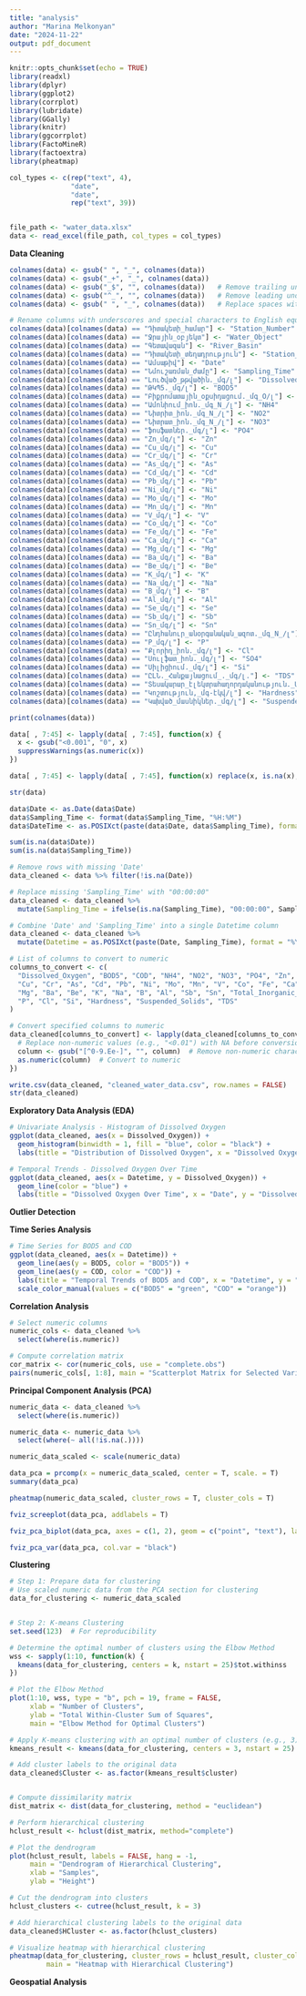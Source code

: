 ```yaml
---
title: "analysis"
author: "Marina Melkonyan"
date: "2024-11-22"
output: pdf_document
---
```


```r
knitr::opts_chunk$set(echo = TRUE)
library(readxl)
library(dplyr)
library(ggplot2)
library(corrplot)
library(lubridate)
library(GGally)
library(knitr)
library(ggcorrplot)
library(FactoMineR)
library(factoextra)
library(pheatmap)
```

```r
col_types <- c(rep("text", 4), 
               "date", 
               "date",
               rep("text", 39)) 


file_path <- "water_data.xlsx"
data <- read_excel(file_path, col_types = col_types)
```

**Data Cleaning**

```r
colnames(data) <- gsub(" ", "_", colnames(data))
colnames(data) <- gsub("_+", "_", colnames(data))  
colnames(data) <- gsub("_$", "", colnames(data))   # Remove trailing underscores
colnames(data) <- gsub("^_", "", colnames(data))   # Remove leading underscores
colnames(data) <- gsub(" ", "_", colnames(data))   # Replace spaces with single underscores

# Rename columns with underscores and special characters to English equivalents
colnames(data)[colnames(data) == "Դիտակետի_համար"] <- "Station_Number"
colnames(data)[colnames(data) == "Ջրային_օբյեկտ"] <- "Water_Object"
colnames(data)[colnames(data) == "Գետավազան"] <- "River_Basin"
colnames(data)[colnames(data) == "Դիտակետի_տեղադրություն"] <- "Station_Location"
colnames(data)[colnames(data) == "Ամսաթիվ"] <- "Date"
colnames(data)[colnames(data) == "Նմուշառման_ժամը"] <- "Sampling_Time"
colnames(data)[colnames(data) == "Լուծված_թթվածին._մգ/լ"] <- "Dissolved_Oxygen"
colnames(data)[colnames(data) == "ԹԿՊ5._մգ/լ"] <- "BOD5"
colnames(data)[colnames(data) == "Բիքրոմատային_օքսիդացում._մգ_Օ/լ"] <- "COD"
colnames(data)[colnames(data) == "Ամոնիում_իոն._մգ_N_/լ"] <- "NH4"
colnames(data)[colnames(data) == "Նիտրիտ_իոն._մգ_N_/լ"] <- "NO2"
colnames(data)[colnames(data) == "Նիտրատ_իոն._մգ_N_/լ"] <- "NO3"
colnames(data)[colnames(data) == "ֆոսֆատներ._մգ/լ"] <- "PO4"
colnames(data)[colnames(data) == "Zn_մգ/լ"] <- "Zn"
colnames(data)[colnames(data) == "Cu_մգ/լ"] <- "Cu"
colnames(data)[colnames(data) == "Cr_մգ/լ"] <- "Cr"
colnames(data)[colnames(data) == "As_մգ/լ"] <- "As"
colnames(data)[colnames(data) == "Cd_մգ/լ"] <- "Cd"
colnames(data)[colnames(data) == "Pb_մգ/լ"] <- "Pb"
colnames(data)[colnames(data) == "Ni_մգ/լ"] <- "Ni"
colnames(data)[colnames(data) == "Mo_մգ/լ"] <- "Mo"
colnames(data)[colnames(data) == "Mn_մգ/լ"] <- "Mn"
colnames(data)[colnames(data) == "V_մգ/լ"] <- "V"
colnames(data)[colnames(data) == "Co_մգ/լ"] <- "Co"
colnames(data)[colnames(data) == "Fe_մգ/լ"] <- "Fe"
colnames(data)[colnames(data) == "Ca_մգ/լ"] <- "Ca"
colnames(data)[colnames(data) == "Mg_մգ/լ"] <- "Mg"
colnames(data)[colnames(data) == "Ba_մգ/լ"] <- "Ba"
colnames(data)[colnames(data) == "Be_մգ/լ"] <- "Be"
colnames(data)[colnames(data) == "K_մգ/լ"] <- "K"
colnames(data)[colnames(data) == "Na_մգ/լ"] <- "Na"
colnames(data)[colnames(data) == "B_մգ/լ"] <- "B"
colnames(data)[colnames(data) == "Al_մգ/լ"] <- "Al"
colnames(data)[colnames(data) == "Se_մգ/լ"] <- "Se"
colnames(data)[colnames(data) == "Sb_մգ/լ"] <- "Sb"
colnames(data)[colnames(data) == "Sn_մգ/լ"] <- "Sn"
colnames(data)[colnames(data) == "Ընդհանուր_անօրգանական_ազոտ._մգ_N_/լ"] <- "Total_Inorganic_N"
colnames(data)[colnames(data) == "P_մգ/լ"] <- "P"
colnames(data)[colnames(data) == "Քլորիդ_իոն._մգ/լ"] <- "Cl"
colnames(data)[colnames(data) == "Սուլֆատ_իոն._մգ/լ"] <- "SO4"
colnames(data)[colnames(data) == "Սիլիցիում._մգ/լ"] <- "Si"
colnames(data)[colnames(data) == "ԸԼՆ._Հանքայնացում_._մգ/լ."] <- "TDS"
colnames(data)[colnames(data) == "Տեսակարար_էլեկտրահաղորդականություն._Միկրոսիմ./սմ2"] <- "EC_microS_cm"
colnames(data)[colnames(data) == "Կոշտություն,_մգ-էկվ/լ"] <- "Hardness"
colnames(data)[colnames(data) == "Կախված_մասնիկներ._մգ/լ"] <- "Suspended_Solids"
```

```r
print(colnames(data))
```
```r
data[ , 7:45] <- lapply(data[ , 7:45], function(x) {
  x <- gsub("<0.001", "0", x) 
  suppressWarnings(as.numeric(x))  
})

data[ , 7:45] <- lapply(data[ , 7:45], function(x) replace(x, is.na(x), 0))
```

```r
str(data)
```


```r
data$Date <- as.Date(data$Date)
data$Sampling_Time <- format(data$Sampling_Time, "%H:%M")
data$DateTime <- as.POSIXct(paste(data$Date, data$Sampling_Time), format = "%Y-%m-%d %H:%M", tz = "UTC")
```

```r
sum(is.na(data$Date))
sum(is.na(data$Sampling_Time))
```


```r
# Remove rows with missing 'Date'
data_cleaned <- data %>% filter(!is.na(Date))

# Replace missing 'Sampling_Time' with "00:00:00"
data_cleaned <- data_cleaned %>%
  mutate(Sampling_Time = ifelse(is.na(Sampling_Time), "00:00:00", Sampling_Time))

# Combine 'Date' and 'Sampling_Time' into a single Datetime column
data_cleaned <- data_cleaned %>%
  mutate(Datetime = as.POSIXct(paste(Date, Sampling_Time), format = "%Y-%m-%d %H:%M:%S"))

# List of columns to convert to numeric
columns_to_convert <- c(
  "Dissolved_Oxygen", "BOD5", "COD", "NH4", "NO2", "NO3", "PO4", "Zn",
  "Cu", "Cr", "As", "Cd", "Pb", "Ni", "Mo", "Mn", "V", "Co", "Fe", "Ca",
  "Mg", "Ba", "Be", "K", "Na", "B", "Al", "Sb", "Sn", "Total_Inorganic_N",
  "P", "Cl", "Si", "Hardness", "Suspended_Solids", "TDS"
)

# Convert specified columns to numeric
data_cleaned[columns_to_convert] <- lapply(data_cleaned[columns_to_convert], function(column) {
  # Replace non-numeric values (e.g., "<0.01") with NA before conversion
  column <- gsub("[^0-9.Ee-]", "", column)  # Remove non-numeric characters
  as.numeric(column)  # Convert to numeric
})


```

```r
write.csv(data_cleaned, "cleaned_water_data.csv", row.names = FALSE)
str(data_cleaned)

```

**Exploratory Data Analysis (EDA)**

```r
# Univariate Analysis - Histogram of Dissolved Oxygen
ggplot(data_cleaned, aes(x = Dissolved_Oxygen)) +
  geom_histogram(binwidth = 1, fill = "blue", color = "black") +
  labs(title = "Distribution of Dissolved Oxygen", x = "Dissolved Oxygen (mg/L)", y = "Frequency")
```
```r
# Temporal Trends - Dissolved Oxygen Over Time
ggplot(data_cleaned, aes(x = Datetime, y = Dissolved_Oxygen)) +
  geom_line(color = "blue") +
  labs(title = "Dissolved Oxygen Over Time", x = "Date", y = "Dissolved Oxygen (mg/L)")
```


**Outlier Detection**

**Time Series Analysis**

```r
# Time Series for BOD5 and COD
ggplot(data_cleaned, aes(x = Datetime)) +
  geom_line(aes(y = BOD5, color = "BOD5")) +
  geom_line(aes(y = COD, color = "COD")) +
  labs(title = "Temporal Trends of BOD5 and COD", x = "Datetime", y = "Concentration (mg/L)") +
  scale_color_manual(values = c("BOD5" = "green", "COD" = "orange"))
```

**Correlation Analysis**

```r
# Select numeric columns
numeric_cols <- data_cleaned %>%
  select(where(is.numeric))

# Compute correlation matrix
cor_matrix <- cor(numeric_cols, use = "complete.obs")
pairs(numeric_cols[, 1:8], main = "Scatterplot Matrix for Selected Variables")
```

**Principal Component Analysis (PCA)**

```r
numeric_data <- data_cleaned %>%
  select(where(is.numeric))
```

```r
numeric_data <- numeric_data %>%
  select(where(~ all(!is.na(.)))) 
```

```r
numeric_data_scaled <- scale(numeric_data)
```

```r
data_pca = prcomp(x = numeric_data_scaled, center = T, scale. = T)
summary(data_pca)
```

```r
pheatmap(numeric_data_scaled, cluster_rows = T, cluster_cols = T)
```

```r
fviz_screeplot(data_pca, addlabels = T)
```

```r
fviz_pca_biplot(data_pca, axes = c(1, 2), geom = c("point", "text"), label = "var")
```


```r
fviz_pca_var(data_pca, col.var = "black") 
```

**Clustering**

```r
# Step 1: Prepare data for clustering
# Use scaled numeric data from the PCA section for clustering
data_for_clustering <- numeric_data_scaled


# Step 2: K-means Clustering
set.seed(123)  # For reproducibility

# Determine the optimal number of clusters using the Elbow Method
wss <- sapply(1:10, function(k) {
  kmeans(data_for_clustering, centers = k, nstart = 25)$tot.withinss
})

# Plot the Elbow Method
plot(1:10, wss, type = "b", pch = 19, frame = FALSE,
     xlab = "Number of Clusters",
     ylab = "Total Within-Cluster Sum of Squares",
     main = "Elbow Method for Optimal Clusters")

# Apply K-means clustering with an optimal number of clusters (e.g., 3)
kmeans_result <- kmeans(data_for_clustering, centers = 3, nstart = 25)

# Add cluster labels to the original data
data_cleaned$Cluster <- as.factor(kmeans_result$cluster)



```
```r
# Compute dissimilarity matrix
dist_matrix <- dist(data_for_clustering, method = "euclidean")

# Perform hierarchical clustering
hclust_result <- hclust(dist_matrix, method="complete")

# Plot the dendrogram
plot(hclust_result, labels = FALSE, hang = -1,
     main = "Dendrogram of Hierarchical Clustering",
     xlab = "Samples",
     ylab = "Height")

# Cut the dendrogram into clusters
hclust_clusters <- cutree(hclust_result, k = 3)

# Add hierarchical clustering labels to the original data
data_cleaned$HCluster <- as.factor(hclust_clusters)

# Visualize heatmap with hierarchical clustering
pheatmap(data_for_clustering, cluster_rows = hclust_result, cluster_cols = FALSE,
         main = "Heatmap with Hierarchical Clustering")
```




**Geospatial Analysis**




